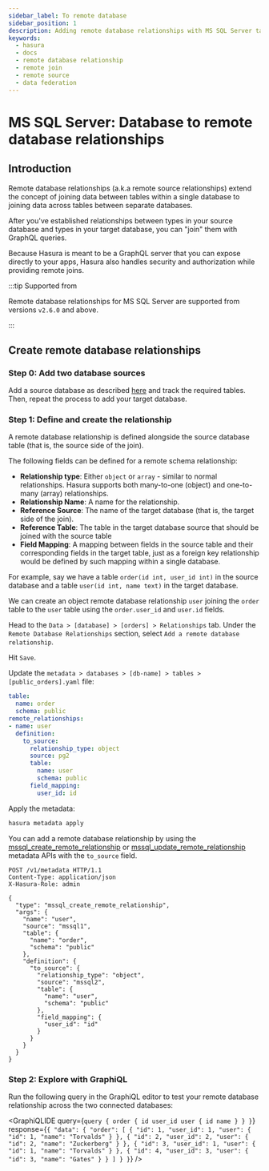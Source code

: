 ```yaml
---
sidebar_label: To remote database
sidebar_position: 1
description: Adding remote database relationships with MS SQL Server tables in Hasura
keywords:
  - hasura
  - docs
  - remote database relationship
  - remote join
  - remote source
  - data federation
---
```



# MS SQL Server: Database to remote database relationships

## Introduction

Remote database relationships (a.k.a remote source relationships) extend the
concept of joining data between tables within a single database to joining data
across tables between separate databases.

After you've established relationships between types in your source database and
types in your target database, you can "join" them with GraphQL queries.

Because Hasura is meant to be a GraphQL server that you can expose
directly to your apps, Hasura also handles security and authorization
while providing remote joins.

:::tip Supported from

Remote database relationships for MS SQL Server are supported from versions `v2.6.0` and above.

:::

## Create remote database relationships

### Step 0: Add two database sources

Add a source database as described [here](/graphql/core/databases/connect-db.mdx) and track the required tables.
Then, repeat the process to add your target database.

### Step 1: Define and create the relationship

A remote database relationship is defined alongside the source database table (that is, the source side of the join).

The following fields can be defined for a remote schema relationship:

- **Relationship type**: Either `object` or `array` - similar to normal relationships. Hasura supports both many-to-one (object) and one-to-many (array) relationships.
- **Relationship Name**: A name for the relationship.
- **Reference Source**: The name of the target database (that is, the target side of the join).
- **Reference Table**: The table in the target database source that should be joined with the source table
- **Field Mapping**: A mapping between fields in the source table and their corresponding fields in the target table, just as a foreign key relationship would be defined by such mapping within a single database.

For example, say we have a table `order(id int, user_id int)` in the source database and a table `user(id int, name text)` in the target database.

We can create an object remote database relationship `user` joining the `order` table to the `user` table using the `order.user_id` and `user.id` fields.

<Tabs className="api-tabs">
<TabItem value="console" label="Console">

Head to the `Data > [database] > [orders] > Relationships` tab.
Under the `Remote Database Relationships` section, select `Add a remote database relationship`.

<Thumbnail
  src="/img/graphql/core/databases/ms-sql-server/schema/create-remote-source-relationship.png"
  alt="Create remote database relationships"
/>

Hit `Save`.

</TabItem>
<TabItem value="cli" label="CLI">

Update the `metadata > databases > [db-name] > tables > [public_orders].yaml` file:

```yaml {4-14}
table:
  name: order
  schema: public
remote_relationships:
- name: user
  definition:
    to_source:
      relationship_type: object
      source: pg2
      table:
        name: user
        schema: public
      field_mapping:
        user_id: id
```

Apply the metadata:

```bash
hasura metadata apply
```

</TabItem>
<TabItem value="api" label="API">

You can add a remote database relationship by using the
[mssql_create_remote_relationship](/graphql/core/api-reference/metadata-api/remote-relationships.mdx#metadata-mssql-create-remote-relationship) or
[mssql_update_remote_relationship](/graphql/core/api-reference/metadata-api/remote-relationships.mdx#metadata-mssql-update-remote-relationship) metadata APIs with the `to_source` field.

```http
POST /v1/metadata HTTP/1.1
Content-Type: application/json
X-Hasura-Role: admin

{
  "type": "mssql_create_remote_relationship",
  "args": {
    "name": "user",
    "source": "mssql1",
    "table": {
      "name": "order",
      "schema": "public"
    },
    "definition": {
      "to_source": {
        "relationship_type": "object",
        "source": "mssql2",
        "table": {
          "name": "user",
          "schema": "public"
        },
        "field_mapping": {
          "user_id": "id"
        }
      }
    }
  }
}
```

</TabItem>
</Tabs>

### Step 2: Explore with GraphiQL

Run the following query in the GraphiQL editor to test your remote database relationship across the two connected databases:

<GraphiQLIDE
  query={`query {
  order {
    id
    user_id
    user {
      id
      name
    }
  }
}`}
  response={`{
  "data": {
    "order": [
      {
        "id": 1,
        "user_id": 1,
        "user": {
          "id": 1,
          "name": "Torvalds"
        }
      },
      {
        "id": 2,
        "user_id": 2,
        "user": {
          "id": 2,
          "name": "Zuckerberg"
        }
      },
      {
        "id": 3,
        "user_id": 1,
        "user": {
          "id": 1,
          "name": "Torvalds"
        }
      },
      {
        "id": 4,
        "user_id": 3,
        "user": {
          "id": 3,
          "name": "Gates"
        }
      }
    ]
  }
}`}
/>
